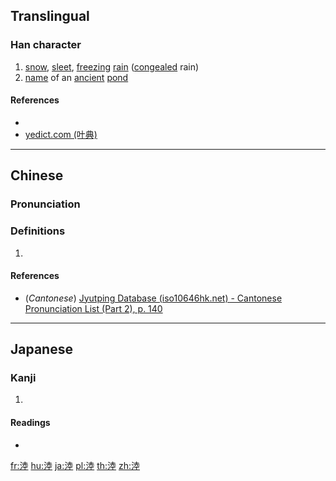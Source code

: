 {{character info/new}}
==Translingual==

===Han character===
{{Han char|rn=85|rad=水|as=08|sn=11|four=34114|canj=EGCG|ids=⿰氵坴}}

# [[snow]], [[sleet]], [[freezing]] [[rain]] ([[congeal]]ed rain)
# [[name]] of an [[ancient]] [[pond]]

====References====
* {{Han ref|kx=0629.260|dkj=17638|hdz=31640.050|uh=6DD5|ud=28117|bh=D5FB|bd=54779}}
* [http://yedict.com/htm/6D/6DD5.htm yedict.com (叶典)]

----

==Chinese==
{{zh-forms}}

===Pronunciation===
{{zh-pron
|m=lù
|c=luk6
|mc=y
|oc=y
|ma=
|cat=n,pn
}}

===Definitions===
{{zh-hanzi}}

# {{rfdef|lang=zh}}

====References====
* (''Cantonese'') [http://www.iso10646hk.net/jp/document/download.jsp Jyutping Database (iso10646hk.net) - Cantonese Pronunciation List (Part 2), p. 140]

----

==Japanese==

===Kanji===
{{ja-kanji|grade=|rs=水08}}

# {{defn|lang=ja|sort=水08}}

====Readings====
* {{ja-readings|on=[[りく]] (riku), [[ろく]] (roku)|kun=}}

[[fr:淕]]
[[hu:淕]]
[[ja:淕]]
[[pl:淕]]
[[th:淕]]
[[zh:淕]]